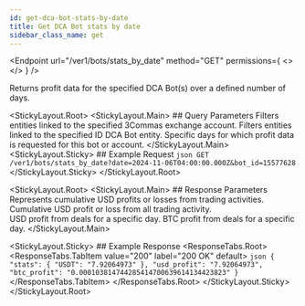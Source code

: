 ```yaml
---
id: get-dca-bot-stats-by-date
title: Get DCA Bot stats by date
sidebar_class_name: get
---
```



<Endpoint
  url="/ver1/bots/stats_by_date"
  method="GET"
  permissions={
    <>
      <Permission title="Permission" description="BOTS_READ" />
      <Permission title="Security" description="SIGNED" />
    </>
  }
/>

Returns profit data for the specified DCA Bot(s) over a defined number of days.

<StickyLayout.Root>
   <StickyLayout.Main>
    ## Query Parameters
    <ApiParam name='account_id' type='integer' id="account_id">
      Filters entities linked to the specified 3Commas exchange account.
    </ApiParam>
    <ApiParam name='bot_id' type='integer' id="bot_id">
      Filters entities linked to the specified ID DCA Bot entity.
    </ApiParam>
    <ApiParam name='date' type='string' id="date" required>
      Specific days for which profit data is requested for this bot or account.
    </ApiParam>
  </StickyLayout.Main>
  <StickyLayout.Sticky>
    ## Example Request
    ```json
    GET /ver1/bots/stats_by_date?date=2024-11-06T04:00:00.000Z&bot_id=15577628
    ```
  </StickyLayout.Sticky>
</StickyLayout.Root>

<StickyLayout.Root>
   <StickyLayout.Main>
      ## Response Parameters
      <ApiParam name='profits_in_usd' type='object' id="profits_in_usd">
          Represents cumulative USD profits or losses from trading activities.
          <CollapsibleNestedParams>
            <ApiParam name='USDT' type="string">
                Cumulative USD profit or loss from all trading activity.
            </ApiParam>    
        </CollapsibleNestedParams>
      </ApiParam>
      <ApiParam name='usd_profit' type='string' id="usd_profit">
      USD profit from deals for a specific day.
      </ApiParam>
      <ApiParam name='btc_profit' type='string' id="btc_profit">
      BTC profit from deals for a specific day.
      </ApiParam>
    </StickyLayout.Main>

  <StickyLayout.Sticky>
    ## Example Response
    <ResponseTabs.Root>
      <ResponseTabs.TabItem value="200" label="200 OK" default>
          ```json
          {
              "stats": {
                  "USDT": "7.92064973"
              },
              "usd_profit": "7.92064973",
              "btc_profit": "0.000103814744285414700639614134423823"
          }
          ```
        </ResponseTabs.TabItem>
    </ResponseTabs.Root>
   </StickyLayout.Sticky>
</StickyLayout.Root>